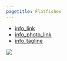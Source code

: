 ```yaml
---
pagetitle: Flatfishes
---
```


- [info_link](https://olympiccoast.noaa.gov/living/marinelife/fish/fish.html)
- [info_photo_link](https://olympiccoast.noaa.gov/library/pixpages/librarypixpg_flounder.html)
- [info_tagline](Flatfish are exactly what they sound like: fish with thin, oval or diamond-shaped bodies that lie flat on the seafloor. They are important predators of small seafloor invertebrates, are prey for sharks and marine mammals...and many are caught by humans as well.)


![](figures/Appendix S.LR.13.3 - CPUE for flatfish 2003-2018 in OCNMS.jpg)
